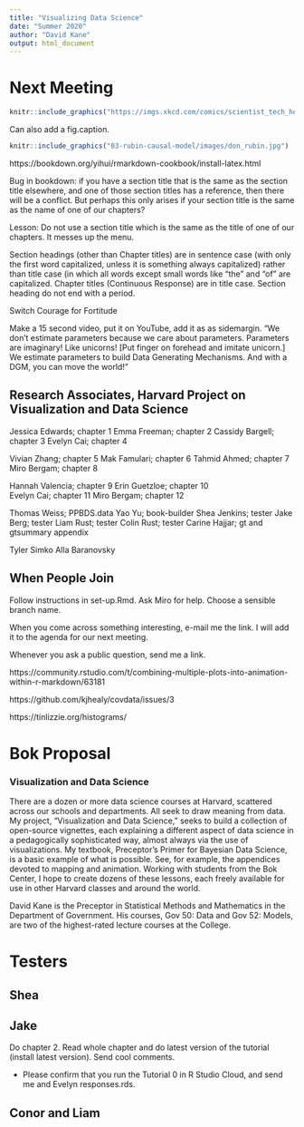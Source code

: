 ```yaml
---
title: "Visualizing Data Science"
date: "Summer 2020"
author: "David Kane"
output: html_document
---
```


# Next Meeting


```r
knitr::include_graphics("https://imgs.xkcd.com/comics/scientist_tech_help.png")
```

Can also add a fig.caption. 

```r
knitr::include_graphics("03-rubin-causal-model/images/don_rubin.jpg")
```

https://bookdown.org/yihui/rmarkdown-cookbook/install-latex.html

Bug in bookdown: if you have a section title that is the same as the section title elsewhere, and one of those section titles has a reference, then there will be a conflict. But perhaps this only arises if your section title is the same as the name of one of our chapters?

Lesson: Do not use a section title which is the same as the title of one of our chapters. It messes up the menu.

Section headings (other than Chapter titles) are in sentence case (with only the first word capitalized, unless it is something always capitalized) rather than title case (in which all words except small words like "the" and "of" are capitalized. Chapter titles (Continuous Response) are in title case. Section heading do not end with a period.

Switch Courage for Fortitude

Make a 15 second video, put it on YouTube, add it as as sidemargin. "We don't estimate parameters because we care about parameters. Parameters are imaginary! Like unicorns! [Put finger on forehead and imitate unicorn.] We estimate parameters to build Data Generating Mechanisms. And with a DGM, you can move the world!"


## Research Associates, Harvard Project on Visualization and Data Science

Jessica Edwards; chapter 1
Emma Freeman; chapter 2
Cassidy Bargell; chapter 3 
Evelyn Cai; chapter 4

Vivian Zhang; chapter 5
Mak Famulari; chapter 6
Tahmid Ahmed; chapter 7  
Miro Bergam; chapter 8  

Hannah Valencia; chapter 9
Erin Guetzloe; chapter 10  
Evelyn Cai; chapter 11
Miro Bergam; chapter 12

Thomas Weiss; PPBDS.data
Yao Yu; book-builder
Shea Jenkins; tester
Jake Berg; tester
Liam Rust; tester
Colin Rust; tester
Carine Hajjar; gt and gtsummary appendix

Tyler Simko
Alla Baranovsky


## When People Join

Follow instructions in set-up.Rmd. Ask Miro for help. Choose a sensible branch name.

When you come across something interesting, e-mail me the link. I will add it to the agenda for our next meeting.

Whenever you ask a public question, send me a link.

https://community.rstudio.com/t/combining-multiple-plots-into-animation-within-r-markdown/63181

https://github.com/kjhealy/covdata/issues/3

https://tinlizzie.org/histograms/

# Bok Proposal

### Visualization and Data Science

There are a dozen or more data science courses at Harvard, scattered across our schools and departments. All seek to draw meaning from data. My project, "Visualization and Data Science," seeks to build a collection of open-source vignettes, each explaining a different aspect of data science in a pedagogically sophisticated way, almost always via the use of visualizations. My textbook, Preceptor's Primer for Bayesian Data Science, is a basic example of what is possible. See, for example, the appendices devoted to mapping and animation.  Working with students from the Bok Center, I hope to create dozens of these lessons, each freely available for use in other Harvard classes and around the world.

David Kane is the Preceptor in Statistical Methods and Mathematics in the Department of Government. His courses, Gov 50: Data and Gov 52: Models, are two of the highest-rated lecture courses at the College.


# Testers

## Shea


## Jake

Do chapter 2. Read whole chapter and do latest version of the tutorial (install latest version). Send cool comments.

* Please confirm that you run the Tutorial 0 in R Studio Cloud, and send me and Evelyn responses.rds.

## Conor and Liam



